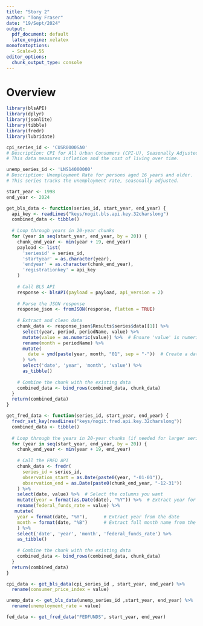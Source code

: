 ```yaml
---
title: "Story 2"
author: "Tony Fraser"
date: "19/Sept/2024"
output:
  pdf_document: default
  latex_engine: xelatex
monofontoptions: 
  - Scale=0.55
editor_options: 
  chunk_output_type: console
---
```


# Overview
```r
library(blsAPI)
library(dplyr)
library(jsonlite)
library(tibble)
library(fredr) 
library(lubridate)
```

```r
cpi_series_id <- 'CUSR0000SA0'
# Description: CPI for All Urban Consumers (CPI-U), Seasonally Adjusted.
# This data measures inflation and the cost of living over time.

unemp_series_id <- 'LNS14000000'
# Description: Unemployment Rate for persons aged 16 years and older.
# This series tracks the unemployment rate, seasonally adjusted.

start_year <- 1998
end_year <- 2024

get_bls_data <- function(series_id, start_year, end_year) { 
  api_key <- readLines("keys/nogit.bls.api.key.32charslong")
  combined_data <- tibble() 
  
  # Loop through years in 20-year chunks
  for (year in seq(start_year, end_year, by = 20)) {
    chunk_end_year <- min(year + 19, end_year)
    payload <- list(
      'seriesid' = series_id,
      'startyear' = as.character(year),
      'endyear' = as.character(chunk_end_year),
      'registrationkey' = api_key
    )
    
    # Call BLS API
    response <- blsAPI(payload = payload, api_version = 2)
    
    # Parse the JSON response
    response_json <- fromJSON(response, flatten = TRUE)
    
    # Extract and clean data
    chunk_data <- response_json$Results$series$data[[1]] %>%
      select(year, period, periodName, value) %>%
      mutate(value = as.numeric(value)) %>%  # Ensure 'value' is numeric for analysis 
      rename(month = periodName) %>%
      mutate(
        date = ymd(paste(year, month, "01", sep = "-"))  # Create a date using year-month-day format
      ) %>% 
      select('date', 'year', 'month', 'value') %>%
      as_tibble()
    
    # Combine the chunk with the existing data
    combined_data <- bind_rows(combined_data, chunk_data)
  }    
  return(combined_data)
}

get_fred_data <- function(series_id, start_year, end_year) { 
  fredr_set_key(readLines("keys/nogit.fred.api.key.32charslong"))
  combined_data <- tibble() 
  
  # Loop through the years in 20-year chunks (if needed for larger series)
  for (year in seq(start_year, end_year, by = 20)) {
    chunk_end_year <- min(year + 19, end_year)
    
    # Call the FRED API
    chunk_data <- fredr(
      series_id = series_id,
      observation_start = as.Date(paste0(year, "-01-01")),
      observation_end = as.Date(paste0(chunk_end_year, "-12-31"))
    ) %>%
    select(date, value) %>%  # Select the columns you want
    mutate(year = format(as.Date(date), "%Y")) %>%  # Extract year for consistency
    rename(federal_funds_rate = value) %>% 
   mutate(
    year = format(date, "%Y"),      # Extract year from the date
    month = format(date, "%B")      # Extract full month name from the date
    ) %>%
    select('date', 'year', 'month', 'federal_funds_rate') %>%
    as_tibble()
    
    # Combine the chunk with the existing data
    combined_data <- bind_rows(combined_data, chunk_data)
  }
  return(combined_data)
}

cpi_data <- get_bls_data(cpi_series_id , start_year, end_year) %>% 
  rename(consumer_price_index = value)

unemp_data <- get_bls_data(unemp_series_id ,start_year, end_year) %>%
  rename(unemployment_rate = value)

fed_data <- get_fred_data("FEDFUNDS", start_year, end_year)

```

